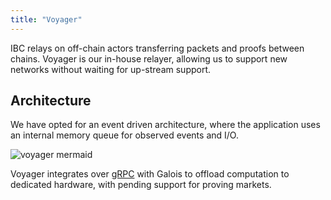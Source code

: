 ```yaml
---
title: "Voyager"
---
```


IBC relays on off-chain actors transferring packets and proofs between chains. Voyager is our in-house relayer, allowing us to support new networks without waiting for up-stream support.

## Architecture

We have opted for an event driven architecture, where the application uses an internal memory queue for observed events and I/O.

![voyager mermaid](/images/voyager.svg)

Voyager integrates over [gRPC](https://grpc.io/) with Galois to offload computation to dedicated hardware, with pending support for proving markets.
